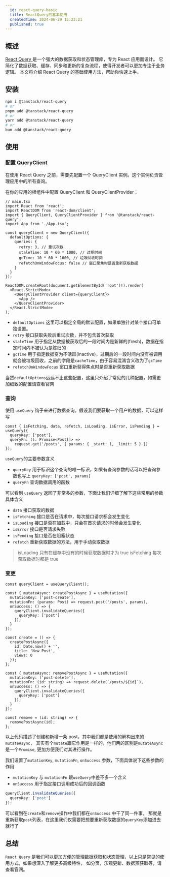 ```yaml
---
  id: react-query-basic
  title: ReactQuery的基本使用
  createdTime: 2024-06-29 15:23:21
  published: true
---
```


<LinkCard
  title="React Query Demo"
  href="https://github.com/suqingyao/blog-demo/tree/main/packages/react-query-basic"
  image="https://w.wallhaven.cc/full/vq/wallhaven-vq27p5.jpg"
/>

## 概述

[React Query ](https://tanstack.com/query/latest/docs/framework/react/overview)
是一个强大的数据获取和状态管理库，专为 React 应用而设计。
它简化了数据获取、缓存、同步和更新的复杂流程，使得开发者可以更加专注于业务逻辑。
本文将介绍 React Query 的基础使用方法，帮助你快速上手。

## 安装

```sh
npm i @tanstack/react-query
# or
pnpm add @tanstack/react-query
# or
yarn add @tanstack/react-query
# or
bun add @tanstack/react-query
```

## 使用

### 配置 QueryClient

在使用 React Query 之前，需要先配置一个 QueryClient 实例。这个实例负责管理应用中的所有查询。

在你的应用的根组件中配置 QueryClient 和 QueryClientProvider：

```tsx
// main.tsx
import React from 'react';
import ReactDOM from 'react-dom/client';
import { QueryClient, QueryClientProvider } from '@tanstack/react-query';
import App from './App.tsx';

const queryClient = new QueryClient({
  defaultOptions: {
    queries: {
      retry: 3, // 重试次数
      staleTime: 10 * 60 * 1000, // 过期时间
      gcTime: 10 * 60 * 1000, // 垃圾回收时间
      refetchOnWindowFocus: false // 窗口聚焦时是否重新获取数据
    }
  }
});

ReactDOM.createRoot(document.getElementById('root')!).render(
  <React.StrictMode>
    <QueryClientProvider client={queryClient}>
      <App />
    </QueryClientProvider>
  </React.StrictMode>
);
```

- `defaultOptions` 这里可以指定全局的默认配置，如果单独针对某个接口可单独设置。
- `retry` 接口获取失败后重试次数，并不包含首次获取
- `staleTime` 用于指定从数据被获取后的一段时间内是新鲜的(fresh)，数据在指定时间内不被认为是陈旧的
- `gcTime` 用于指定数据变为不活跃(inactive)，过期后的一段时间内没有被调用就会被垃圾回收，之前的字段是`cacheTime`，由于容易混淆含义改为了`gcTime`
- `refetchOnWindowFocus` 窗口重新获得焦点时是否重新获取数据

当然`defaultOptions`远远不止这些配置，这里只介绍了常见的几种配置，如需更加细致的配置请查看官网

### 查询

使用 `useQuery` 钩子来进行数据查询。假设我们要获取一个用户的数据，可以这样写

```tsx
const { isFetching, data, refetch, isLoading, isError, isPending } = useQuery({
  queryKey: ['post'],
  queryFn: (): Promise<Post[]> =>
    request.get('/posts', { params: { _start: 1, _limit: 5 } })
});
```

`useQuery`的主要参数含义

- `queryKey` 用于标识这个查询的唯一标识，如果有查询参数的话可以把查询参数也写上
  `queryKey: ['post', params]`
- `queryFn` 查询数据调用的函数

可以看到 `useQuery` 返回了非常多的参数，下面让我们详细了解下这些常用的参数具体含义

- `data` 接口获取的数据
- `isFetching` 接口是否在请求中，每次接口请求都会发生变化
- `isLoading` 接口是否在加载中，只会在首次请求的时候会发生变化
- `isError` 接口是否请求失败
- `isPending` 接口是否在阻塞状态
- `refetch` 重新获取数据的方法，用于手动获取数据

> isLoading 只有在缓存中没有的时候获取数据时才为 true
> isFetching 每次获取数据时都是 true

### 变更

```tsx
const queryClient = useQueryClient();

const { mutateAsync: createPostAsync } = useMutation({
  mutationKey: ['post-create'],
  mutationFn: (params: Post) => request.post('/posts', params),
  onSuccess: () => {
    queryClient.invalidateQueries({
      queryKey: ['post']
    });
  }
});

const create = () => {
  createPostAsync({
    id: Date.now() + '',
    title: 'New Post',
    views: 0
  });
};

const { mutateAsync: removePostAsync } = useMutation({
  mutationKey: ['post-delete'],
  mutationFn: (id: string) => request.delete(`/posts/${id}`),
  onSuccess: () => {
    queryClient.invalidateQueries({
      queryKey: ['post']
    });
  }
});

const remove = (id: string) => {
  removePostAsync(id);
};
```

以上代码描述了创建和新增一条 post，其中我们都是使用的解构出来的`mutateAsync`，
其实有个`mutate`跟它作用是一样的，他们两的区别是`mutateAsync` 是一个`Promise`,
更加方便我们对其进行操作。

我们设置了`mutationKey`, `mutationFn`, `onSuccess` 参数，下面具体说下这些参数的作用

- `mutationKey` 与 `mutationFn` 跟`useQuery`中差不多一个含义
- `onSuccess` 用于指定接口调用成功后的回调函数

```ts
queryClient.invalidateQueries({
  queryKey: ['post']
});
```

可以看到在`create`和`remove`操作中我们都在`onSuccess` 中干了同一件事，
那就是重新获取`post`列表，在这里我们仅需要把想要重新获取数据的`queryKey`添加进去就行了

## 总结

`React Query` 是我们可以更加方便的管理数据获取和状态管理，以上只是常见的使用方式，如果想深入了解更多高级特性，
如分页，乐观更新、数据预获取等，请查看官网。

